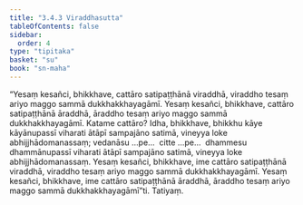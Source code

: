 ```yaml
---
title: "3.4.3 Viraddhasutta"
tableOfContents: false
sidebar:
  order: 4
type: "tipitaka"
basket: "su"
book: "sn-maha"
---
```



<DynamicBreadcrumb />

<Division number="399" book="sn-maha" bookNo="14" page="157">

<Paragraph number="908" book="sn-maha">
“Yesaṃ kesañci, bhikkhave, cattāro satipaṭṭhānā viraddhā, viraddho tesaṃ ariyo maggo sammā dukkhakkhayagāmī. Yesaṃ kesañci, bhikkhave, cattāro satipaṭṭhānā āraddhā, āraddho tesaṃ ariyo maggo sammā dukkhakkhayagāmī.
</Paragraph>

<Paragraph number="909" book="sn-maha">
Katame cattāro? Idha, bhikkhave, bhikkhu kāye kāyānupassī viharati ātāpī sampajāno satimā, vineyya loke abhijjhādomanassaṃ; vedanāsu …pe…  citte …pe…  dhammesu dhammānupassī viharati ātāpī sampajāno satimā, vineyya loke abhijjhādomanassaṃ. Yesaṃ kesañci, bhikkhave, ime cattāro satipaṭṭhānā viraddhā, viraddho tesaṃ ariyo maggo sammā dukkhakkhayagāmī. Yesaṃ kesañci, bhikkhave, ime cattāro satipaṭṭhānā āraddhā, āraddho tesaṃ ariyo maggo sammā dukkhakkhayagāmī”ti.

</Paragraph>
</Division>

<Paragraph number="910" type="center" book="sn-maha">
Tatiyaṃ.
</Paragraph>